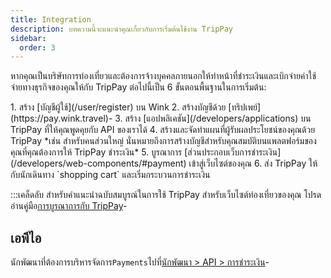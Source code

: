 ```yaml
---
title: Integration
description: บทความนี้จะแนะนำคุณเกี่ยวกับการเริ่มต้นใช้งาน TripPay
sidebar:
  order: 3
---
```


หากคุณเป็นบริษัทการท่องเที่ยวและต้องการจ้างบุคคลภายนอกให้ทำหน้าที่ชำระเงินและเบิกจ่ายค่าใช้จ่ายทางธุรกิจของคุณให้กับ TripPay ต่อไปนี้เป็น 6 ขั้นตอนพื้นฐานในการเริ่มต้น:

<Steps>
  1. สร้าง [บัญชีผู้ใช้](/user/register) บน Wink
  2. สร้างบัญชีด้วย [ทริปเพย์](https://pay.wink.travel)-
  3. สร้าง [แอปพลิเคชัน](/developers/applications) บน TripPay ที่ให้คุณพูดคุยกับ API ของเราได้
  4. สร้างและจัดทำแผนที่ผู้รับผลประโยชน์ของคุณด้วย TripPay *เช่น สำหรับคนส่วนใหญ่ นั่นหมายถึงการสร้างบัญชีสำหรับคุณสมบัติบนแพลตฟอร์มของคุณที่คุณต้องการให้ TripPay ชำระเงิน*
  5. บูรณาการ [ส่วนประกอบเว็บการชำระเงิน](/developers/web-components/#payment) เข้าสู่เว็บไซต์ของคุณ
  6. ส่ง TripPay ให้กับนักเดินทาง `shopping cart` และเริ่มกระบวนการชำระเงิน
</Steps>


:::เคล็ดลับ
สำหรับคำแนะนำฉบับสมบูรณ์ในการใช้ TripPay สำหรับเว็บไซต์ท่องเที่ยวของคุณ โปรดอ่านคู่มือ[การบูรณาการกับ TripPay](/guides/integrating-with-trip-pay)-

## เอพีไอ

นักพัฒนาที่ต้องการบริหารจัดการ`Payments`ไปที่[นักพัฒนา > API > การชำระเงิน](/developers/apis/#payment-api)-

